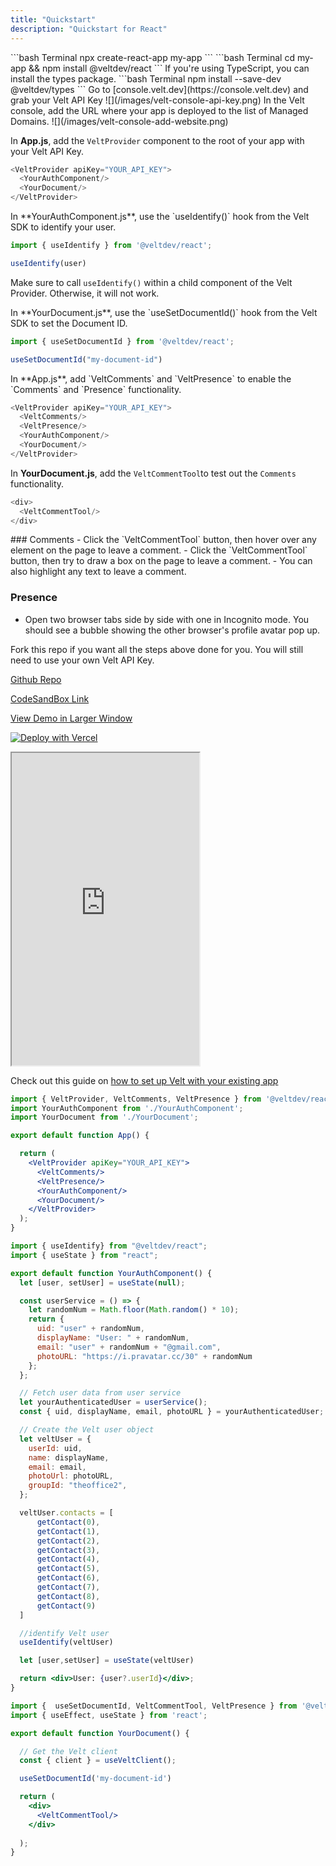 ```yaml
---
title: "Quickstart"
description: "Quickstart for React"
---
```


<Steps titleSize="h2">
<Step title="Create a React app">
```bash Terminal
npx create-react-app my-app
```
</Step>

<Step title="Install the Velt React package onto your app">
```bash Terminal
cd my-app && npm install @veltdev/react
```
</Step>

<Step title="Install types (optional)">
If you're using TypeScript, you can install the types package.
```bash Terminal
npm install --save-dev @veltdev/types
```
</Step>

<Step title="Grab your Velt API Key">
Go to [console.velt.dev](https://console.velt.dev) and grab your Velt API Key

<Frame>
![](/images/velt-console-api-key.png)
</Frame>
    
</Step>


<Step title="Safelist your domain">
In the Velt console, add the URL where your app is deployed to the list of Managed Domains. 
<Frame>
![](/images/velt-console-add-website.png)
</Frame>
</Step>



<Step title="Configure the VeltProvider">

In **App.js**, add the `VeltProvider` component to the root of your app with your Velt API Key.

```js App.js
<VeltProvider apiKey="YOUR_API_KEY">
  <YourAuthComponent/>
  <YourDocument/>
</VeltProvider>
```
</Step>


<Step title="Identify your user">
In **YourAuthComponent.js**, use the `useIdentify()` hook from the Velt SDK to identify your user.


```js YourAuthComponent.js
import { useIdentify } from '@veltdev/react';

useIdentify(user)
```

<Warning>Make sure to call `useIdentify()` within a child component of the Velt Provider. Otherwise, it will not work.</Warning>

</Step>


  
<Step title="Set the Document ID">
In **YourDocument.js**, use the `useSetDocumentId()` hook from the Velt SDK to set the Document ID.

```js YourDocument.js
import { useSetDocumentId } from '@veltdev/react';

useSetDocumentId("my-document-id")
```
</Step>

<Step title="Add the VeltComments, VeltCommentTool and VeltPresence components">
In **App.js**, add `VeltComments` and `VeltPresence` to enable the `Comments` and `Presence` functionality.

```js App.js
<VeltProvider apiKey="YOUR_API_KEY">
  <VeltComments/>
  <VeltPresence/>
  <YourAuthComponent/>
  <YourDocument/>
</VeltProvider>
```

In **YourDocument.js**, add the `VeltCommentTool`to test out the `Comments` functionality.

```js YourDocument.js
<div>
  <VeltCommentTool/>
</div>
```
</Step>

<Step title="Test out the Presence and Comments functionality">
### Comments 
- Click the `VeltCommentTool` button, then hover over any element on the page to leave a comment.
- Click the `VeltCommentTool` button, then try to draw a box on the page to leave a comment.
- You can also highlight any text to leave a comment.

### Presence
 - Open two browser tabs side by side with one in Incognito mode. You should see a bubble showing the other browser's profile avatar pop up.
</Step>

<Step title="Need an example?">
Fork this repo if you want all the steps above done for you. You will still need to use your own Velt API Key.


[Github Repo](https://github.com/Snippyly-Docs/quickstart-demo)

[CodeSandBox Link](https://codesandbox.io/s/bold-frog-5y94gx?file=/src/App.js)

[View Demo in Larger Window](https://quickstart-demo-mocha.vercel.app/)

[![Deploy with Vercel](https://vercel.com/button)](https://vercel.com/new/clone?repository-url=https%3A%2F%2Fgithub.com%2FSnippyly-Docs%2Fquickstart-demo&demo-title=Velt%20Quickstart%20Demo&demo-description=Get%20started%20with%20Velt&demo-url=https%3A%2F%2Fgithub.com%2FSnippyly-Docs%2Fquickstart-demo)

<Frame>
<iframe 
    src="https://quickstart-demo-mocha.vercel.app/"
    class="w-full"
    scrolling="no"
    height="500px">
</iframe>
</Frame>
</Step>

<Step title="Need more details on how to integrate this into an existing app?">

Check out this guide on [how to set up Velt with your existing app](/get-started/setup/install)

</Step>

</Steps>


<RequestExample>

```jsx App.js
import { VeltProvider, VeltComments, VeltPresence } from '@veltdev/react';
import YourAuthComponent from './YourAuthComponent';
import YourDocument from './YourDocument';

export default function App() {

  return (
    <VeltProvider apiKey="YOUR_API_KEY">
      <VeltComments/>
      <VeltPresence/>
      <YourAuthComponent/>
      <YourDocument/>
    </VeltProvider>
  );
}
```

```jsx YourAuthComponent.js
import { useIdentify} from "@veltdev/react";
import { useState } from "react";

export default function YourAuthComponent() {
  let [user, setUser] = useState(null);

  const userService = () => {
    let randomNum = Math.floor(Math.random() * 10);
    return {
      uid: "user" + randomNum,
      displayName: "User: " + randomNum,
      email: "user" + randomNum + "@gmail.com",
      photoURL: "https://i.pravatar.cc/30" + randomNum
    };
  };

  // Fetch user data from user service
  let yourAuthenticatedUser = userService();
  const { uid, displayName, email, photoURL } = yourAuthenticatedUser;

  // Create the Velt user object
  let veltUser = {
    userId: uid,
    name: displayName,
    email: email,
    photoUrl: photoURL,
    groupId: "theoffice2",
  };

  veltUser.contacts = [
      getContact(0),
      getContact(1),
      getContact(2),
      getContact(3),
      getContact(4),
      getContact(5),
      getContact(6),
      getContact(7),
      getContact(8),
      getContact(9)
  ]

  //identify Velt user
  useIdentify(veltUser)

  let [user,setUser] = useState(veltUser)

  return <div>User: {user?.userId}</div>;
}
```

```jsx YourDocument.js
import {  useSetDocumentId, VeltCommentTool, VeltPresence } from '@veltdev/react';
import { useEffect, useState } from 'react';

export default function YourDocument() {

  // Get the Velt client
  const { client } = useVeltClient();

  useSetDocumentId('my-document-id')

  return (
    <div>
      <VeltCommentTool/>
    </div>
    
  );
}
```

</RequestExample>

